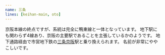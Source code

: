 ```yaml
---
name: 三条
lines: [keihan-main, oto]
---
```


京阪本線の終点ですが、系統は完全に鴨東線と一体となっています。
地下駅にも関わらず4線あり、京阪の主要駅であることを主張しているかのようです。
地下通路経由で市営地下鉄の[三条京阪](./sanjo-keihan)駅と乗り換えられます。
名前が非常にややこしいです。
